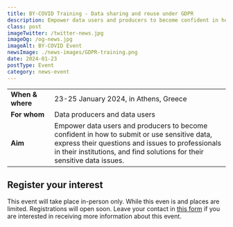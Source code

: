 ```yaml
---
title: BY-COVID Training - Data sharing and reuse under GDPR
description: Empower data users and producers to become confident in how to submit or use sensitive data, express their questions and issues to professionals in their institutions, and find solutions for their sensitive data issues.
class: post
imageTwitter: /twitter-news.jpg
imageOg: /og-news.jpg
imageAlt: BY-COVID Event
newsImage: ./news-images/GDPR-training.png
date: 2024-01-23
postType: Event
category: news-event
---
```



<Table striped bordered table-responsive>
  <tbody>
    <tr>
      <td class="py-3" width="20%"><strong>When & where</strong></td>
      <td class="py-3">23-25 January 2024, in Athens, Greece</td>
    </tr>
    <tr>
      <td class="py-3"  width="20%"><strong>For whom</strong></td>
      <td class="py-3">Data producers and data users</td>
    </tr>
    <tr>
      <td class="py-3"  width="20%"><strong>Aim</strong></td>
      <td class="py-3">Empower data users and producers to become confident in how to submit or use sensitive data, express their questions and issues to professionals in their institutions, and find solutions for their sensitive data issues.</td>
    </tr>
  </tbody>
</Table>  

## Register your interest
This event will take place in-person only. While this even is  and places are limited. Registrations will open soon. Leave your contact in [this form](https://docs.google.com/forms/d/e/1FAIpQLScb1OQW76odudQW3Z8p1l9_pHTA2d9XDmNGpwEKGdGavDeQJg/viewform?usp=sf_link) if you are interested in receiving more information about this event.


